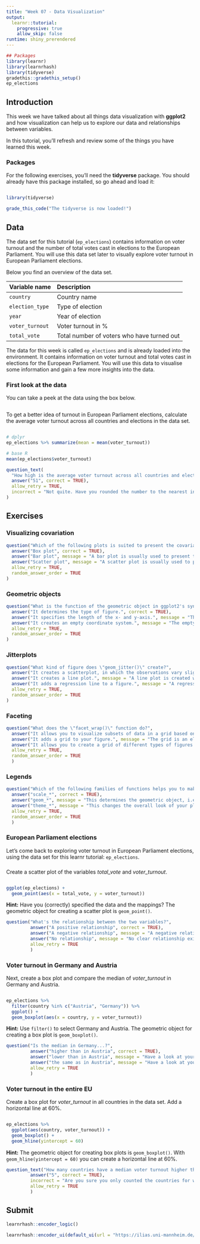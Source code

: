 ```yaml
---
title: "Week 07 - Data Visualization"
output: 
  learnr::tutorial:
    progressive: true
    allow_skip: false
runtime: shiny_prerendered
---
```


```r
## Packages
library(learnr)
library(learnrhash)
library(tidyverse)
gradethis::gradethis_setup()
ep_elections
```

## Introduction

This week we have talked about all things data visualization with **ggplot2** and how visualization can help us to explore our data and relationships between variables. 

In this tutorial, you'll refresh and review some of the things you have learned this week.

### Packages

For the following exercises, you'll need the **tidyverse** package. You should already have this package installed, so go ahead and load it:

```r

```

```r
library(tidyverse)
```

```r
grade_this_code("The tidyverse is now loaded!")
```

## Data

The data set for this tutorial (`ep_elections`) contains information on voter turnout and the number of total votes cast in elections to the European Parliament. You will use this data set later to visually explore voter turnout in European Parliament elections.

Below you find an overview of the data set.

| Variable name |  Description
|:--------------|:-------------
| `country` | Country name
| `election_type` | Type of election
| `year` | Year of election
| `voter_turnout` | Voter turnout in %
| `total_vote` | Total number of voters who have turned out

The data for this week is called `ep_elections` and is already loaded into the environment. It contains information on voter turnout and total votes cast in elections for the European Parliament. You will use this data to visualise some information and gain a few more insights into the data.

### First look at the data

You can take a peek at the data using the box below.

```r

```

To get a better idea of turnout in European Parliament elections, calculate the average voter turnout across all countries and elections in the data set.

```r

```

```r
# dplyr
ep_elections %>% summarize(mean = mean(voter_turnout))

# base R
mean(ep_elections$voter_turnout)
```

```r
question_text(
  "How high is the average voter turnout across all countries and elections in the data set? Enter the number, rounded to the nearest integer.",
  answer("51", correct = TRUE),
  allow_retry = TRUE,
  incorrect = "Not quite. Have you rounded the number to the nearest integer?"
)
```

## Exercises

### Visualizing covariation

```r
question("Which of the following plots is suited to present the covariation of a categorical and a continuous variable?",
  answer("Box plot", correct = TRUE),
  answer("Bar plot", message = "A bar plot is usually used to present the variation of a single categorical variable. If you need help, check Wickham/Grolemund (2017) Chapter 7 or the lecture material."),
  answer("Scatter plot", message = "A scatter plot is usually used to present the covariation of two continuous variables. If you need help, check Wickham/Grolemund (2017) Chapter 7 or the lecture material."),
  allow_retry = TRUE,
  random_answer_order = TRUE
)
```

### Geometric objects

```r
question("What is the function of the geometric object in ggplot2's syntax?",
  answer("It determines the type of figure.", correct = TRUE),
  answer("It specifies the length of the x- and y-axis.", message = "The length of the axes, also called limits, is specified using \"xlim()\" and \"ylim()\". This is something that we have not covered yet. If you want to learn more about this check the ggplot2 reference on how to set scale limits."),
  answer("It creates an empty coordinate system.", message = "The empty coordinate system is created by the \"ggplot()\" function. If you need help, check Wickham/Grolemund (2017) Chapter 3 or the lecture material."),
  allow_retry = TRUE,
  random_answer_order = TRUE
)
```

### Jitterplots

```r
question("What kind of figure does \"geom_jitter()\" create?",
  answer("It creates a scatterplot, in which the observations vary slightly around their actual value.", correct = TRUE),
  answer("It creates a line plot.", message = "A line plot is created with \"geom_line()\". If you need help, check Wickham/Grolemund (2017) Chapter 3 or the lecture material."),
  answer("It adds a regression line to a figure.", message = "A regression line is added with \"geom_smooth()\". If you need help, check Wickham/Grolemund (2017) Chapter 3 or the lecture material."),
  allow_retry = TRUE,
  random_answer_order = TRUE
)
```

### Faceting

```r
question("What does the \"facet_wrap()\" function do?",
  answer("It allows you to visualize subsets of data in a grid based on the values of a categorical variable.", correct = TRUE),
  answer("It adds a grid to your figure.", message = "The grid is an element of the theme. Check the lecture material for an overview of ggplot2's built-in themes or \"help(theme)\" to learn more about how to customize the grid in your figure."),
  answer("It allows you to create a grid of different types of figures.", message = "Check out the \"patchwork\" package to learn how to combine separate ggplots in one figure."),
  allow_retry = TRUE,
  random_answer_order = TRUE
  )
```

### Legends

```r
question("Which of the following families of functions helps you to make specific changes to the legend of your plot?",
  answer("scale_*", correct = TRUE),
  answer("geom_*", message = "This determines the geometric object, i.e. the type of figure that will be plotted (e.g. a scatter plot, a box plot etc.). If you need help, check the lab material."),
  answer("theme_*", message = "This changes the overall look of your plot and in fact has some arguments that allow you to e.g. change the position of the legend in the plot, but it does not allow you to e.g. change the labels in the legend. If you need help, check the lab material."),
  allow_retry = TRUE,
  random_answer_order = TRUE
  )
```

### European Parliament elections

Let's come back to exploring voter turnout in European Parliament elections, using the data set for this learnr tutorial: `ep_elections`. 

###

Create a scatter plot of the variables *total_vote* and *voter_turnout*.

```r

```

```r
ggplot(ep_elections) +
  geom_point(aes(x = total_vote, y = voter_turnout))
```

<div id="exercise-scatter-plot-hint">
**Hint:** Have you (correctly) specified the data and the mappings? The geometric object for creating a scatter plot is `geom_point()`.
</div>

```r
question("What's the relationship between the two variables?",
         answer("A positive relationship", correct = TRUE),
         answer("A negative relationship", message = "A negative relationship exists when one variable increases, the other variable decreases."),
         answer("No relationship", message = "No clear relationship exists when there is no visible correlation between the two variables."),
         allow_retry = TRUE
         )
```

### Voter turnout in Germany and Austria

Next, create a box plot and compare the median of *voter_turnout* in Germany and Austria. 

```r

```

```r
ep_elections %>%
  filter(country %in% c("Austria", "Germany")) %>%
  ggplot() +
  geom_boxplot(aes(x = country, y = voter_turnout))
```

<div id="exercise-box-plot-1-hint">
**Hint:** Use `filter()` to select Germany and Austria. The geometric object for creating a box plot is `geom_boxplot()`.
</div>

```r
question("Is the median in Germany...?",
         answer("higher than in Austria", correct = TRUE),
         answer("lower than in Austria", message = "Have a look at your plot again. The median is represented by the thick line within the box."),
         answer("the same as in Austria", message = "Have a look at your plot again. The median is represented by the thick line within the box."),
         allow_retry = TRUE
         )
```

### Voter turnout in the entire EU

Create a box plot for *voter_turnout* in all countries in the data set. Add a horizontal line at 60%.

```r

```

```r
ep_elections %>%
  ggplot(aes(country, voter_turnout)) +
  geom_boxplot() +
  geom_hline(yintercept = 60)
```

<div id="exercise-box-plot-2-hint">
**Hint:** The geometric object for creating box plots is `geom_boxplot()`. With `geom_hline(yintercept = 60)` you can create a horizontal line at 60%.
</div>

```r
question_text("How many countries have a median voter turnout higher than 60%?",
         answer("5", correct = TRUE),
         incorrect = "Are you sure you only counted the countries for which the median is higher than 60%?",
         allow_retry = TRUE
         )
```

## Submit

```r
learnrhash::encoder_logic()
```

```r
learnrhash::encoder_ui(default_ui(url = "https://ilias.uni-mannheim.de/ilias.php?baseClass=ilObjSurveyGUI&ref_id=1114214&cmd=infoScreen"))
```
